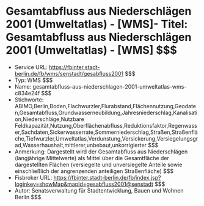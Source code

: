 # Gesamtabfluss aus Niederschlägen 2001 (Umweltatlas) - [WMS]- Titel: Gesamtabfluss aus Niederschlägen 2001 (Umweltatlas) - [WMS] $$$
- Service URL: https://fbinter.stadt-berlin.de/fb/wms/senstadt/gesabfluss2001 $$$
- Typ: WMS $$$
- Name: gesamtabfluss-aus-niederschlagen-2001-umweltatlas-wms-c834e24f $$$
- Stichworte: ABIMO,Berlin,Boden,Flachwurzler,Flurabstand,Flächennutzung,Geodaten,Gesamtabfluss,Grundwasserneubildung,Jahresniederschlag,Kanalisation,Niederschläge,Nutzbare Feldkapazität,Nutzung,Oberflächenabfluss,Reduktionsfaktor,Regenwasser,Sachdaten,Sickerwasserrate,Sommerniederschlag,Straßen,Straßenfläche,Tiefwurzler,Umweltatlas,Verdunstung,Versickerung,Versiegelungsgrad,Wasserhaushalt,mittlerer,unbebaut,unkorrigierter $$$
- Anmerkung: Dargestellt wird der Gesamtabfluss aus Niederschlägen (langjährige Mittelwerte) als Mittel über die Gesamtfläche der dargestellten Flächen (versiegelte und unversiegelte Anteile sowie einschließlich der angrenzenden anteiligen Straßenfläche) $$$
- Fisbroker URL: https://fbinter.stadt-berlin.de/fb/index.jsp?loginkey=showMap&mapId=gesabfluss2001@senstadt $$$
- Autor: Senatsverwaltung für Stadtentwicklung, Bauen und Wohnen Berlin $$$
